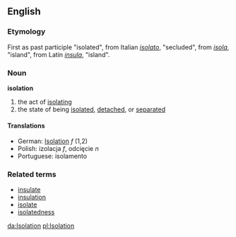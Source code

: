 ==English==
===Etymology===
First as past participle "isolated", from Italian ''[[isolato]]'', "secluded", from ''[[isola]]'', "island", from Latin ''[[insula]]'', "island".
===Noun===
'''isolation'''
# the act of [[isolate|isolating]]
# the state of being [[isolate]]d, [[detached]], or [[separated]]
====Translations====
*German: [[Isolation]] ''f'' (1,2)
*Polish: izolacja ''f'', odcięcie ''n''
*Portuguese: isolamento

===Related terms===
*[[insulate]]
*[[insulation]]
*[[isolate]]
*[[isolatedness]]

[[da:Isolation]]
[[pl:Isolation]]